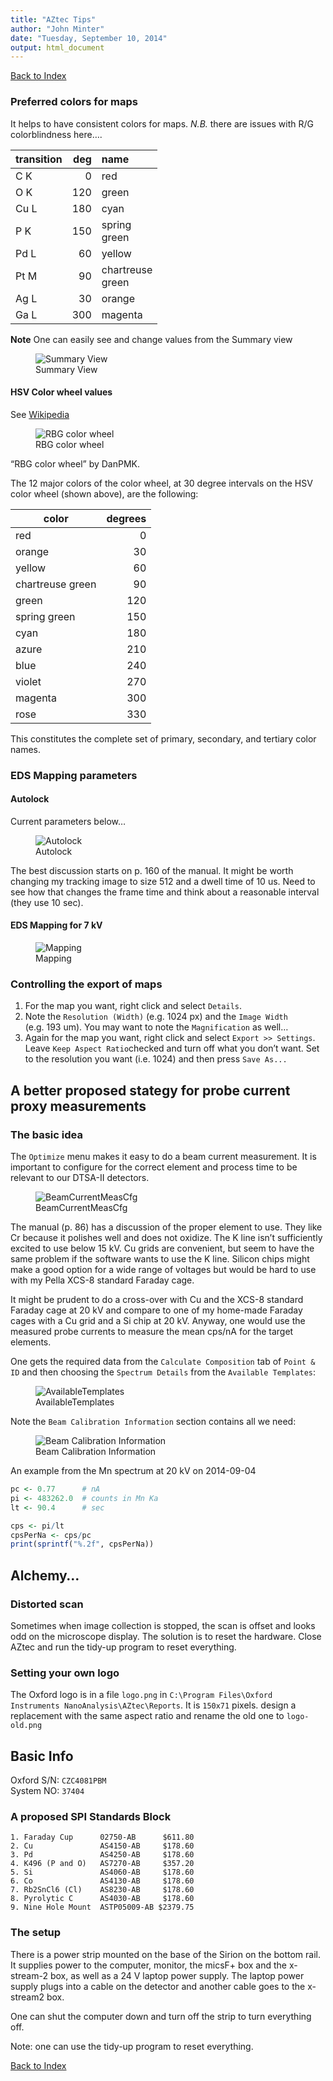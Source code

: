 ```yaml
---
title: "AZtec Tips"
author: "John Minter"
date: "Tuesday, September 10, 2014"
output: html_document
---
```


[Back to Index](../README.html)

### Preferred colors for maps

It helps to have consistent colors for maps. *N.B.* there are issues with R/G colorblindness here....

<style>
table:nth-of-type(1) {
    display:table;
    width:25%;
}
</style>

| transition | deg | name             |
|------------|----:|:-----------------|
| C K        | 0   | red              |
| O K        | 120 | green            |
| Cu L       | 180 | cyan             |
| P K        | 150 | spring green     |
| Pd L       |  60 | yellow           |
| Pt M       |  90 | chartreuse green |
| Ag L       |  30 | orange           |
| Ga L       | 300 | magenta          |

**Note** One can easily see and change values from the Summary view

![Summary View](img/EasySetMapColors.png)


#### HSV Color wheel values

See [Wikipedia](http://simple.wikipedia.org/wiki/Color_wheel)

![RBG color wheel](img/RBG_color_wheel.png)

"RBG color wheel" by DanPMK.

The 12 major colors of the color wheel, at 30 degree intervals on the HSV color wheel (shown above), are the following:



|color            | degrees|
|-----------------|-------:|
|red              |    0   |
|orange           |   30   |
|yellow           |   60   |
|chartreuse green |   90   |
|green            |  120   |
|spring green     |  150   |
|cyan             |  180   |
|azure            |  210   |
|blue             |  240   |
|violet           |  270   |
|magenta          |  300   |
|rose             |  330   |


This constitutes the complete set of primary, secondary, and tertiary color names.

### EDS Mapping parameters

#### Autolock

Current parameters below...

![Autolock](img/GoodAutolock.png)

The best discussion starts on p. 160 of the manual. It might be worth changing my tracking image to size 512 and a dwell time of 10 us. Need to see how that changes the frame time and think about a reasonable interval (they use 10 sec).

#### EDS Mapping for 7 kV

![Mapping](img/GoodMapPar.png)

### Controlling the export of maps
1. For the map you want, right click and select ``Details``.
2. Note the ``Resolution (Width)`` (e.g. 1024 px) and the ``Image Width`` (e.g. 193 um). You may want to note the ``Magnification`` as well...
3. Again for the map you want, right click and select ``Export >> Settings``. Leave ``Keep Aspect Ratio``checked and turn off what you don't want. Set to the resolution you want (i.e. 1024) and then press ``Save As...``

## A better proposed stategy for probe current proxy measurements

### The basic idea
 
The ``Optimize`` menu makes it easy to do a beam current measurement. It is important to configure for the correct element and process time to be relevant to our DTSA-II detectors.

![BeamCurrentMeasCfg](img/BeamCurrentMeasCfg.png)

The manual (p. 86) has a discussion of the proper element to use. They like Cr because it polishes well and does not oxidize. The K line isn't sufficiently excited to use below 15 kV.  Cu grids are convenient, but seem to have the same problem if the software wants to use the K line. Silicon chips might make a good option for a wide range of voltages but would be hard to use with my Pella XCS-8 standard Faraday cage.

It might be prudent to do a cross-over with Cu and the XCS-8 standard Faraday cage at 20 kV and compare to one of my home-made Faraday cages with a Cu grid and a Si chip at 20 kV. Anyway, one would use the measured probe currents to measure the mean cps/nA for the target elements.

One gets the required data from the ``Calculate Composition`` tab of ``Point & ID`` and then choosing the ``Spectrum Details`` from the ``Available Templates``:

![AvailableTemplates](img/AvailableTemplates.png)

Note the ``Beam Calibration Information`` section contains all we need:

![Beam Calibration Information](img/BeamCalibrationInfo.png)

An example from the Mn spectrum at 20 kV on 2014-09-04

```r
pc <- 0.77      # nA
pi <- 483262.0  # counts in Mn Ka
lt <- 90.4      # sec

cps <- pi/lt
cpsPerNa <- cps/pc
print(sprintf("%.2f", cpsPerNa))
```

## Alchemy...

### Distorted scan

Sometimes when image collection is stopped, the scan is offset and looks odd on the microscope display. The solution is to reset the hardware. Close AZtec and run the tidy-up program to reset everything.

### Setting your own logo

The Oxford logo is in a file ``logo.png`` in ``C:\Program Files\Oxford Instruments NanoAnalysis\AZtec\Reports``. It is ``150x71`` pixels. design a replacement with the same aspect ratio and rename the old one to ``logo-old.png``



## Basic Info

Oxford S/N: ``CZC4081PBM``     
System NO:  ``37404``


### A proposed SPI Standards Block

```
1. Faraday Cup      02750-AB      $611.80
2. Cu               AS4150-AB     $178.60
3. Pd               AS4250-AB     $178.60
4. K496 (P and O)   AS7270-AB     $357.20
5. Si               AS4060-AB     $178.60
6. Co               AS4130-AB     $178.60
7. Rb2SnCl6 (Cl)    AS8230-AB     $178.60
8. Pyrolytic C      AS4030-AB     $178.60
9. Nine Hole Mount  ASTP05009-AB $2379.75
```

### The setup

There is a power strip mounted on the base of the Sirion on the bottom rail. It supplies power to the computer, monitor, the micsF+ box and the x-stream-2 box, as well as a 24 V laptop power supply. The laptop power supply plugs into a cable on the detector and another cable goes to the x-stream2 box.

One can shut the computer down and turn off the strip to turn everything off.

Note: one can use the tidy-up program to reset everything.



[Back to Index](../README.html)

